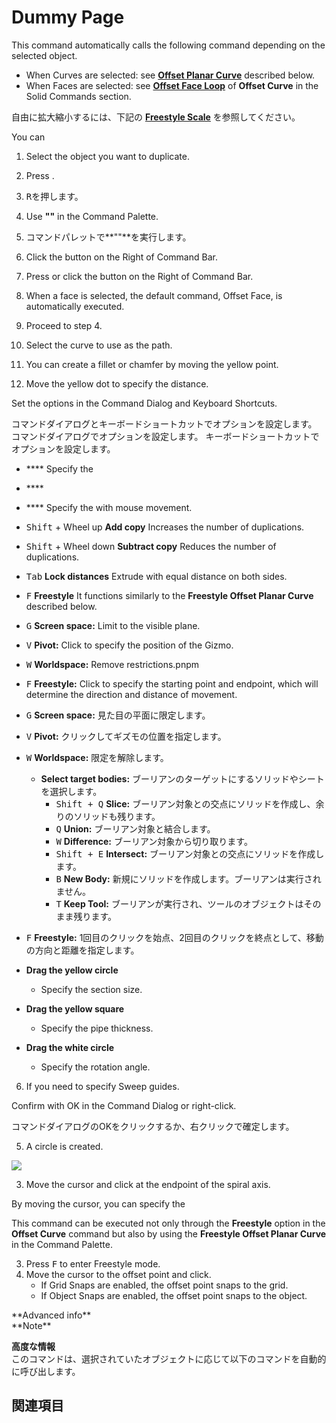 
# Dummy Page

<Reference shortcut="" command="Curve Array" button="Right of Command Bar" />

This command automatically calls the following command depending on the selected object.
- When Curves are selected: see [**Offset Planar Curve**](#offset-planar-curve) described below.
- When Faces are selected: see [**Offset Face Loop**](../solid/offset-curve#offset-face-loop) of **Offset Curve** in the Solid Commands section.

自由に拡大縮小するには、下記の [**Freestyle Scale**](#freestyle-scale) を参照してください。

You can 

1. Select the object you want to duplicate.

2. Press <kbd></kbd>.
2. <kbd>R</kbd>を押します。

2. Use **""** in the Command Palette.
2. コマンドパレットで**""**を実行します。

2. Click the button <ButtonIcon type="button-radial-array" /> on the Right of Command Bar.
2. Press <kbd></kbd> or click the button <ButtonIcon type="button-" /> on the Right of Command Bar.
2. When a face is selected, the default command, Offset Face, is automatically executed.

3. Proceed to step 4.

3. Select the curve to use as the path.
3. You can create a fillet or chamfer by moving the yellow point.
3. Move the yellow dot to specify the distance.

Set the options in the Command Dialog and Keyboard Shortcuts.

コマンドダイアログとキーボードショートカットでオプションを設定します。
コマンドダイアログでオプションを設定します。
キーボードショートカットでオプションを設定します。

   - **** Specify the 
   - <kbd></kbd> **** 

   - <kbd></kbd> **** Specify the   with mouse movement.

   - <kbd>Shift</kbd> + Wheel up **Add copy** Increases the number of duplications.
   - <kbd>Shift</kbd> + Wheel down **Subtract copy** Reduces the number of duplications.

   - <kbd>Tab</kbd> **Lock distances** Extrude with equal distance on both sides.

   - <kbd>F</kbd> **Freestyle** It functions similarly to the **Freestyle Offset Planar Curve** described below.

   - <kbd>G</kbd> **Screen space:** Limit to the visible plane.
   - <kbd>V</kbd> **Pivot:** Click to specify the position of the Gizmo.
   - <kbd>W</kbd> **Worldspace:** Remove restrictions.pnpm



   - <kbd>F</kbd> **Freestyle:** Click to specify the starting point and endpoint, which will determine the direction and distance of movement.

   - <kbd>G</kbd> **Screen space:** 見た目の平面に限定します。
   - <kbd>V</kbd> **Pivot:** クリックしてギズモの位置を指定します。
   - <kbd>W</kbd> **Worldspace:** 限定を解除します。

      - **Select target bodies:** ブーリアンのターゲットにするソリッドやシートを選択します。
         - <kbd>Shift + Q</kbd> **Slice:** ブーリアン対象との交点にソリッドを作成し、余りのソリッドも残ります。
         - <kbd>Q</kbd> **Union:** ブーリアン対象と結合します。
         - <kbd>W</kbd> **Difference:** ブーリアン対象から切り取ります。
         - <kbd>Shift + E</kbd> **Intersect:** ブーリアン対象との交点にソリッドを作成します。
         - <kbd>B</kbd> **New Body:** 新規にソリッドを作成します。ブーリアンは実行されません。
         - <kbd>T</kbd> **Keep Tool:** ブーリアンが実行され、ツールのオブジェクトはそのまま残ります。

   - <kbd>F</kbd> **Freestyle:** 1回目のクリックを始点、2回目のクリックを終点として、移動の方向と距離を指定します。

   - **Drag the yellow circle**
        - Specify the section size.
   - **Drag the yellow square**
        - Specify the pipe thickness.
   - **Drag the white circle**
        - Specify the rotation angle.


6. If you need to specify Sweep guides.

Confirm with OK in the Command Dialog or right-click.

コマンドダイアログのOKをクリックするか、右クリックで確定します。

5. A circle is created.

![](/img/hoge.gif)

3. Move the cursor and click at the endpoint of the spiral axis.

By moving the cursor, you can specify the

This command can be executed not only through the **Freestyle** option in the **Offset Curve** command but also by using the **Freestyle Offset Planar Curve** in the Command Palette.

3. Press <kbd>F</kbd> to enter Freestyle mode.
4. Move the cursor to the offset point and click.
   - If Grid Snaps are enabled, the offset point snaps to the grid.
   - If Object Snaps are enabled, the offset point snaps to the object.







<Callout type="info" emoji="ℹ️">
**Advanced info**<br />
</Callout>

<Callout type="info" emoji="💡">
</Callout>


<Callout emoji="❗">
**Note**<br />
</Callout>

<Callout type="warning" emoji="⚠️">
</Callout>

**高度な情報**<br />
このコマンドは、選択されていたオブジェクトに応じて以下のコマンドを自動的に呼び出します。




## 関連項目
